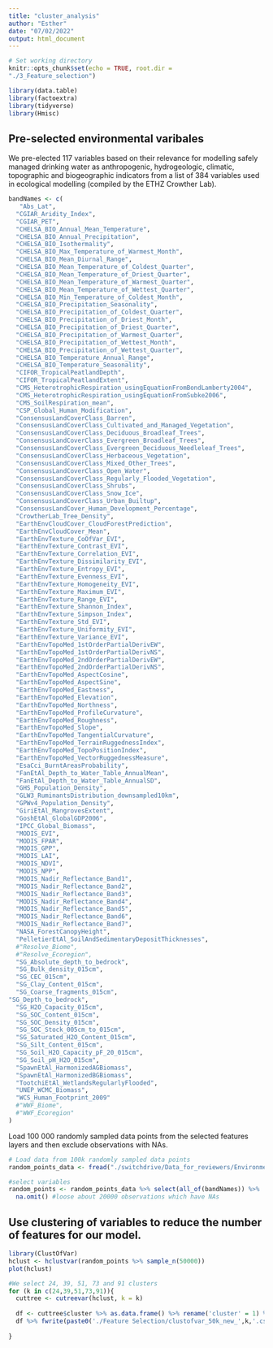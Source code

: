```yaml
---
title: "cluster_analysis"
author: "Esther"
date: "07/02/2022"
output: html_document
---
```


```r
# Set working directory
knitr::opts_chunk$set(echo = TRUE, root.dir = 
"./3_Feature_selection")

library(data.table)
library(factoextra)
library(tidyverse)
library(Hmisc)

```

## Pre-selected environmental varibales

We pre-elected 117 variables based on their relevance for modelling safely managed drinking water as anthropogenic, hydrogeologic, climatic, topographic and biogeographic indicators from a list of 384 variables used in ecological modelling (compiled by the ETHZ Crowther Lab). 

```r
bandNames <- c(
   "Abs_Lat",
  "CGIAR_Aridity_Index",
  "CGIAR_PET",
  "CHELSA_BIO_Annual_Mean_Temperature",
  "CHELSA_BIO_Annual_Precipitation",
  "CHELSA_BIO_Isothermality",
  "CHELSA_BIO_Max_Temperature_of_Warmest_Month",
  "CHELSA_BIO_Mean_Diurnal_Range",
  "CHELSA_BIO_Mean_Temperature_of_Coldest_Quarter",
  "CHELSA_BIO_Mean_Temperature_of_Driest_Quarter",
  "CHELSA_BIO_Mean_Temperature_of_Warmest_Quarter",
  "CHELSA_BIO_Mean_Temperature_of_Wettest_Quarter",
  "CHELSA_BIO_Min_Temperature_of_Coldest_Month",
  "CHELSA_BIO_Precipitation_Seasonality",
  "CHELSA_BIO_Precipitation_of_Coldest_Quarter",
  "CHELSA_BIO_Precipitation_of_Driest_Month",
  "CHELSA_BIO_Precipitation_of_Driest_Quarter",
  "CHELSA_BIO_Precipitation_of_Warmest_Quarter",
  "CHELSA_BIO_Precipitation_of_Wettest_Month",
  "CHELSA_BIO_Precipitation_of_Wettest_Quarter",
  "CHELSA_BIO_Temperature_Annual_Range",
  "CHELSA_BIO_Temperature_Seasonality",
  "CIFOR_TropicalPeatlandDepth",
  "CIFOR_TropicalPeatlandExtent",
  "CMS_HeterotrophicRespiration_usingEquationFromBondLamberty2004",
  "CMS_HeterotrophicRespiration_usingEquationFromSubke2006",
  "CMS_SoilRespiration_mean",
  "CSP_Global_Human_Modification",
  "ConsensusLandCoverClass_Barren",
  "ConsensusLandCoverClass_Cultivated_and_Managed_Vegetation",
  "ConsensusLandCoverClass_Deciduous_Broadleaf_Trees",
  "ConsensusLandCoverClass_Evergreen_Broadleaf_Trees",
  "ConsensusLandCoverClass_Evergreen_Deciduous_Needleleaf_Trees",
  "ConsensusLandCoverClass_Herbaceous_Vegetation",
  "ConsensusLandCoverClass_Mixed_Other_Trees",
  "ConsensusLandCoverClass_Open_Water",
  "ConsensusLandCoverClass_Regularly_Flooded_Vegetation",
  "ConsensusLandCoverClass_Shrubs",
  "ConsensusLandCoverClass_Snow_Ice",
  "ConsensusLandCoverClass_Urban_Builtup",
  "ConsensusLandCover_Human_Development_Percentage",
  "CrowtherLab_Tree_Density",
  "EarthEnvCloudCover_CloudForestPrediction",
  "EarthEnvCloudCover_Mean",
  "EarthEnvTexture_CoOfVar_EVI",
  "EarthEnvTexture_Contrast_EVI",
  "EarthEnvTexture_Correlation_EVI",
  "EarthEnvTexture_Dissimilarity_EVI",
  "EarthEnvTexture_Entropy_EVI",
  "EarthEnvTexture_Evenness_EVI",
  "EarthEnvTexture_Homogeneity_EVI",
  "EarthEnvTexture_Maximum_EVI",
  "EarthEnvTexture_Range_EVI",
  "EarthEnvTexture_Shannon_Index",
  "EarthEnvTexture_Simpson_Index",
  "EarthEnvTexture_Std_EVI",
  "EarthEnvTexture_Uniformity_EVI",
  "EarthEnvTexture_Variance_EVI",
  "EarthEnvTopoMed_1stOrderPartialDerivEW",
  "EarthEnvTopoMed_1stOrderPartialDerivNS",
  "EarthEnvTopoMed_2ndOrderPartialDerivEW",
  "EarthEnvTopoMed_2ndOrderPartialDerivNS",
  "EarthEnvTopoMed_AspectCosine",
  "EarthEnvTopoMed_AspectSine",
  "EarthEnvTopoMed_Eastness",
  "EarthEnvTopoMed_Elevation",
  "EarthEnvTopoMed_Northness",
  "EarthEnvTopoMed_ProfileCurvature",
  "EarthEnvTopoMed_Roughness",
  "EarthEnvTopoMed_Slope",
  "EarthEnvTopoMed_TangentialCurvature",
  "EarthEnvTopoMed_TerrainRuggednessIndex",
  "EarthEnvTopoMed_TopoPositionIndex",
  "EarthEnvTopoMed_VectorRuggednessMeasure",
  "EsaCci_BurntAreasProbability",
  "FanEtAl_Depth_to_Water_Table_AnnualMean",
  "FanEtAl_Depth_to_Water_Table_AnnualSD",
  "GHS_Population_Density",
  "GLW3_RuminantsDistribution_downsampled10km",
  "GPWv4_Population_Density",
  "GiriEtAl_MangrovesExtent",
  "GoshEtAl_GlobalGDP2006",
  "IPCC_Global_Biomass",
  "MODIS_EVI",
  "MODIS_FPAR",
  "MODIS_GPP",
  "MODIS_LAI",
  "MODIS_NDVI",
  "MODIS_NPP",
  "MODIS_Nadir_Reflectance_Band1",
  "MODIS_Nadir_Reflectance_Band2",
  "MODIS_Nadir_Reflectance_Band3",
  "MODIS_Nadir_Reflectance_Band4",
  "MODIS_Nadir_Reflectance_Band5",
  "MODIS_Nadir_Reflectance_Band6",
  "MODIS_Nadir_Reflectance_Band7",
  "NASA_ForestCanopyHeight",
  "PelletierEtAl_SoilAndSedimentaryDepositThicknesses",
  #"Resolve_Biome",
  #"Resolve_Ecoregion",
  "SG_Absolute_depth_to_bedrock",
  "SG_Bulk_density_015cm",
  "SG_CEC_015cm",
  "SG_Clay_Content_015cm",
  "SG_Coarse_fragments_015cm",
"SG_Depth_to_bedrock",
  "SG_H2O_Capacity_015cm",
  "SG_SOC_Content_015cm",
  "SG_SOC_Density_015cm",
  "SG_SOC_Stock_005cm_to_015cm",
  "SG_Saturated_H2O_Content_015cm",
  "SG_Silt_Content_015cm",
  "SG_Soil_H2O_Capacity_pF_20_015cm",
  "SG_Soil_pH_H2O_015cm",
  "SpawnEtAl_HarmonizedAGBiomass",
  "SpawnEtAl_HarmonizedBGBiomass",
  "TootchiEtAl_WetlandsRegularlyFlooded",
  "UNEP_WCMC_Biomass",
  "WCS_Human_Footprint_2009"
  #"WWF_Biome",
  #"WWF_Ecoregion"
)

```

Load 100 000 randomly sampled data points from the selected features layers and then exclude observations with NAs. 
```r
# Load data from 100k randomly sampled data points
random_points_data <- fread("./switchdrive/Data_for_reviewers/EnvironmentalFeatures/subs100k.csv") %>% mutate_all(as.numeric)

#select variables 
random_points <- random_points_data %>% select(all_of(bandNames)) %>%
  na.omit() #loose about 20000 observations which have NAs
```

## Use clustering of variables to reduce the number of features for our model.
```r

library(ClustOfVar)
hclust <- hclustvar(random_points %>% sample_n(50000)) 
plot(hclust)

#We select 24, 39, 51, 73 and 91 clusters
for (k in c(24,39,51,73,91)){
  cuttree <- cutreevar(hclust, k = k)
  
  df <- cuttree$cluster %>% as.data.frame() %>% rename('cluster' = 1) %>% rownames_to_column("variable") %>% arrange(cluster)
  df %>% fwrite(paste0('./Feature Selection/clustofvar_50k_new_',k,'.csv'))
  
}
```


